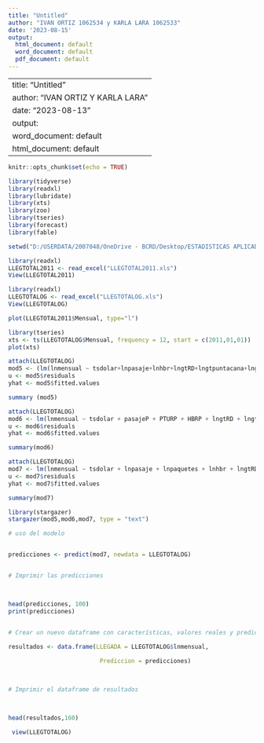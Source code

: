 ---
title: "Untitled"
author: "IVAN ORTIZ 1062534 y KARLA LARA 1062533"
date: '2023-08-15'
output:
  html_document: default
  word_document: default
  pdf_document: default
---
---
title: "Untitled"
author: "IVAN ORTIZ Y KARLA LARA"
date: "2023-08-13"
output:
  word_document: default
  html_document: default
---

```{r setup, include=FALSE}
knitr::opts_chunk$set(echo = TRUE)
```


```{r llamando libreria}
library(tidyverse)
library(readxl)
library(lubridate)
library(xts)
library(zoo)
library(tseries)
library(forecast)
library(fable)
```

```{r Fijar directorio}
setwd("D:/USERDATA/2007048/OneDrive - BCRD/Desktop/ESTADISTICAS APLICADA A LOS NEGOCIOS/8VO TRIMESTRE/MODELO PREDICTIVOS/TAREA 1")

library(readxl)
LLEGTOTAL2011 <- read_excel("LLEGTOTAL2011.xls")
View(LLEGTOTAL2011)

library(readxl)
LLEGTOTALOG <- read_excel("LLEGTOTALOG.xls")
View(LLEGTOTALOG)

```

```{r grafico llegtotalnoresidentes}
plot(LLEGTOTAL2011$Mensual, type="l")
```

```{r convertir en serie de tiempo}

library(tseries)
xts <- ts(LLEGTOTALOG$Mensual, frequency = 12, start = c(2011,01,01))
plot(xts)

```


```{r Pronostico reg lineal5 log}
attach(LLEGTOTALOG)
mod5 <- (lm(lnmensual ~ tsdolar+lnpasaje+lnhbr+lngtRD+lngtpuntacana+lngtcaribe+lneuro))
u <- mod5$residuals
yhat <- mod5$fitted.values

summary (mod5)

```
```{r Pronostico reg lineal 6}
attach(LLEGTOTALOG)
mod6 <- lm(lnmensual ~ tsdolar + pasajeP + PTURP + HBRP + lngtRD + lngtpuntacana + lngtRD + lngtcaribe + lneuro)
u <- mod6$residuals
yhat <- mod6$fitted.values

summary(mod6)

```
```{r Pronostico reg lineal 7}
attach(LLEGTOTALOG)
mod7 <- lm(lnmensual ~ tsdolar + lnpasaje + lnpaquetes + lnhbr + lngtRD + lngtpuntacana + lngtRD + lngtcaribe + lneuro + lngtbav +lngtcabarete + lngtcapcana + lngtcascampo + lngtmer + lngtsosua + lngtsam + lngtterr +lnbach)
u <- mod7$residuals
yhat <- mod7$fitted.values

summary(mod7)

```

```{r COMPARACION MODELOS }
library(stargazer)
stargazer(mod5,mod6,mod7, type = "text")
```

```{r COMPARACION PRONOSTICO VS REAL }


# uso del modelo


predicciones <- predict(mod7, newdata = LLEGTOTALOG)


# Imprimir las predicciones

 

head(predicciones, 100)
print(predicciones)
 

# Crear un nuevo dataframe con características, valores reales y predicciones

resultados <- data.frame(LLEGADA = LLEGTOTALOG$lnmensual,

                          Prediccion = predicciones)

 

# Imprimir el dataframe de resultados

 

head(resultados,160)

 view(LLEGTOTALOG)

```

